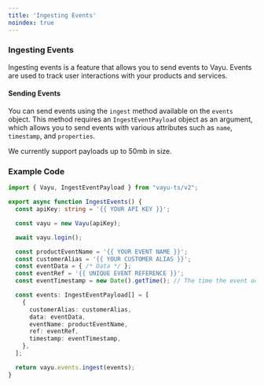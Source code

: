 ```yaml
---
title: 'Ingesting Events'
noindex: true
---
```


### Ingesting Events

Ingesting events is a feature that allows you to send events to Vayu. Events are used to track user interactions with your products and services.

#### Sending Events

You can send events using the `ingest` method available on the `events` object. This method requires an `IngestEventPayload` object as an argument, which allows you to send events with various attributes such as `name`, `timestamp`, and `properties`.

We currently support payloads up to 50mb in size.


### Example Code

```typescript
import { Vayu, IngestEventPayload } from "vayu-ts/v2";

export async function IngestEvents() {
  const apiKey: string = '{{ YOUR API KEY }}';

  const vayu = new Vayu(apiKey);

  await vayu.login();

  const productEventName = '{{ YOUR EVENT NAME }}';
  const customerAlias = '{{ YOUR CUSTOMER ALIAS }}';
  const eventData = { /* Data */ };
  const eventRef = '{{ UNIQUE EVENT REFERENCE }}';
  const eventTimestamp = new Date().getTime(); // The time the event occurred in Unix time

  const events: IngestEventPayload[] = [
    {
      customerAlias: customerAlias,
      data: eventData,
      eventName: productEventName,
      ref: eventRef,
      timestamp: eventTimestamp,
    },
  ];

  return vayu.events.ingest(events);
}
```